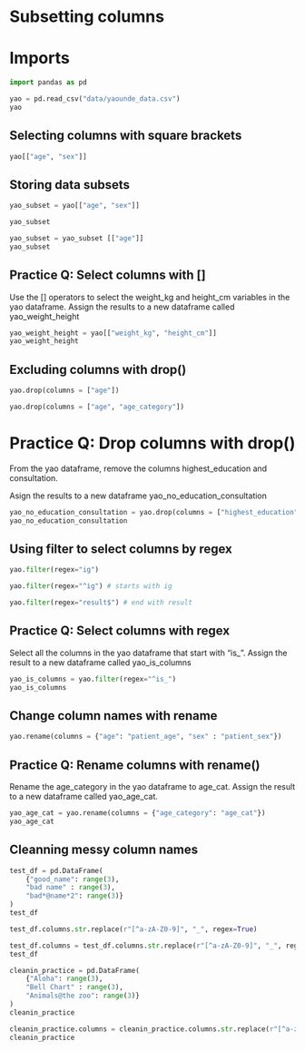 # Subsetting columns

# Imports

```python
import pandas as pd
```

```python
yao = pd.read_csv("data/yaounde_data.csv")
yao
```

## Selecting columns with square brackets

```python
yao[["age", "sex"]]
```

## Storing data subsets

```python
yao_subset = yao[["age", "sex"]]
```


```python
yao_subset
```

```python
yao_subset = yao_subset [["age"]]
yao_subset
```

## Practice Q: Select columns with []

Use the [] operators to select the weight_kg and height_cm variables in the yao dataframe. Assign the results to a new dataframe called yao_weight_height

```python
yao_weight_height = yao[["weight_kg", "height_cm"]]
yao_weight_height
```

## Excluding columns with drop()

```python
yao.drop(columns = ["age"])
```

```python
yao.drop(columns = ["age", "age_category"])
```

# Practice Q: Drop columns with drop()

From the yao dataframe, remove the columns highest_education and consultation. 

Asign the results to a new dataframe yao_no_education_consultation

```python
yao_no_education_consultation = yao.drop(columns = ["highest_education", "consultation"])
yao_no_education_consultation
```

## Using filter to select columns by regex

```python
yao.filter(regex="ig")
```

```python
yao.filter(regex="^ig") # starts with ig
```

```python
yao.filter(regex="result$") # end with result
```

## Practice Q: Select columns with regex

Select all the columns in the yao dataframe that start with "is_". Assign the result to a new dataframe called yao_is_columns

```python
yao_is_columns = yao.filter(regex="^is_")
yao_is_columns
```

## Change column names with rename

```python
yao.rename(columns = {"age": "patient_age", "sex" : "patient_sex"})
```

## Practice Q: Rename columns with rename()

Rename the age_category in the yao dataframe to age_cat. Assign the result to a new dataframe called yao_age_cat.

```python
yao_age_cat = yao.rename(columns = {"age_category": "age_cat"})
yao_age_cat
```

## Cleanning messy column names


```python
test_df = pd.DataFrame(
    {"good_name": range(3),
    "bad name" : range(3),
    "bad*@name*2": range(3)}
)
test_df
```

```python
test_df.columns.str.replace(r"[^a-zA-Z0-9]", "_", regex=True)
```

```python
test_df.columns = test_df.columns.str.replace(r"[^a-zA-Z0-9]", "_", regex=True)
test_df
```

```python
cleanin_practice = pd.DataFrame(
    {"Aloha": range(3),
    "Bell Chart" : range(3),
    "Animals@the zoo": range(3)}
)
cleanin_practice
```

```python
cleanin_practice.columns = cleanin_practice.columns.str.replace(r"[^a-zA-Z0-9]", "_", regex=True)
cleanin_practice
```
